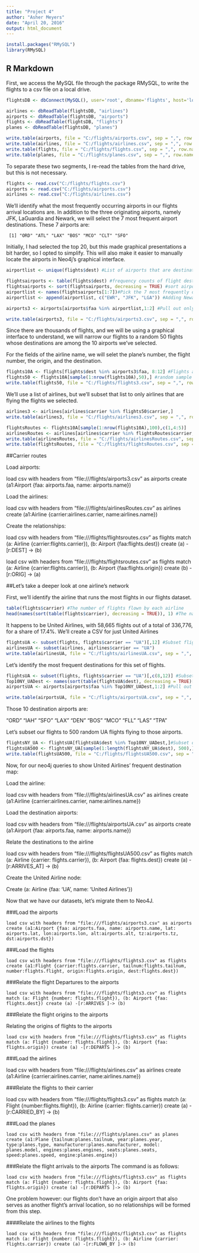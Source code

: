 ```yaml
---
title: "Project 4"
author: "Asher Meyers"
date: "April 20, 2016"
output: html_document
---
```


```r
install.packages("RMySQL")
library(RMySQL)
```

## R Markdown

First, we access the MySQL file through the package RMySQL, to write the flights to a csv file on a local drive.

```r
flightsDB <- dbConnect(MySQL(), user='root', dbname='flights', host='localhost')

airlines <- dbReadTable(flightsDB, "airlines")
airports <- dbReadTable(flightsDB, "airports")
flights <- dbReadTable(flightsDB, "flights")
planes <- dbReadTable(flightsDB, "planes")

write.table(airports, file = "C:/flights/airports.csv", sep = ",", row.names = FALSE)
write.table(airlines, file = "C:/flights/airlines.csv", sep = ",", row.names = FALSE)
write.table(flights, file = "C:/flights/flights.csv", sep = ",", row.names = FALSE)
write.table(planes, file = "C:/flights/planes.csv", sep = ",", row.names = FALSE)

```

To separate these two segments, I re-read the tables from the hard drive, but this is not necessary.


```r
flights <- read.csv("C:/flights/flights.csv")
airports <- read.csv("C:/flights/airports.csv")
airlines <- read.csv("C:/flights/airlines.csv")

```



We'll identify what the most frequently occurring airports in our flights arrival locations are. In addition to the three originating airports, namely JFK, LaGuardia and Newark, we will select the 7 most frequent airport destinations. These 7 airports are:

```
 [1] "ORD" "ATL" "LAX" "BOS" "MCO" "CLT" "SFO" 
```

Initially, I had selected the top 20, but this made graphical presentations a bit harder, so I opted to simplify. This will also make it easier to manually locate the airports in Neo4j's graphical interface.


```r
airportlist <- unique(flights$dest) #List of airports that are destinations for our flights

flightsairports <- table(flights$dest) #frequency counts of flight destinations
flightsairports <- sort(flightsairports, decreasing = TRUE) #sort airports by how many times they appear as destinations
airportlist <- names(flightsairports[1:7])#Pick the 7 most frequently occurring airport destinations
airportlist <- append(airportlist, c("EWR", "JFK", "LGA")) #Adding Newark, JFK and LaGuardia airports

airports3 <- airports[airports$faa %in% airportlist,1:2] #Pull out only the airports that are in the flights selected.

write.table(airports3, file = "C:/flights/airports3.csv", sep = ",", row.names = FALSE)
```


Since there are thousands of flights, and we will be using a graphical interface to understand, we will narrow our flights to a random 50 flights whose destinations are among the 10 airports we've selected. 

For the fields of the airline name, we will selet the plane's number, the flight number, the origin, and the destination.


```r
flights10A <- flights[flights$dest %in% airports3$faa, 8:12] #Flights arriving at our 10 airports
flights50 <- flights10A[sample(1:nrow(flights10A),50),] #random sample of 50 flights arriving at our 10 airports
write.table(flights50, file = "C:/flights/flights3.csv", sep = ",", row.names = FALSE)
```

We'll use a list of airlines, but we'll subset that list to only airlines that are flying the flights we selected.

```r
airlines3 <- airlines[airlines$carrier %in% flights50$carrier,]
write.table(airlines3, file = "C:/flights/airlines3.csv", sep = ",", row.names = FALSE)
```


```r
flightsRoutes <- flights10A[sample(1:nrow(flights10A),100),c(1,4:5)]
airlinesRoutes <- airlines[airlines$carrier %in% flightsRoutes$carrier, 1:2] #Pull out only the airlines that are in the flights selected.
write.table(airlinesRoutes, file = "C:/flights/airlinesRoutes.csv", sep = ",", row.names = FALSE)
write.table(flightsRoutes, file = "C:/flights/flightsRoutes.csv", sep = ",", row.names = FALSE)
```




##Carrier routes

Load airports:

load csv with headers from "file:///flights/airports3.csv" as airports create (a1:Airport {faa: airports.faa, name: airports.name})

Load the airlines:

load csv with headers from "file:///flights/airlinesRoutes.csv" as airlines create (a1:Airline {carrier:airlines.carrier, name:airlines.name})


Create the relationships:

load csv with headers from "file:///flights/flightsroutes.csv" as flights match (a: Airline {carrier:flights.carrier}), (b: Airport {faa:flights.dest}) create (a) -[r:DEST] -> (b)

load csv with headers from "file:///flights/flightsroutes.csv" as flights match (a: Airline {carrier:flights.carrier}), (b: Airport {faa:flights.origin}) create (b) -[r:ORIG] -> (a)




##Let's take a deeper look at one airline's network

First, we'll identify the airline that runs the most flights in our flights dataset.

```r
table(flights$carrier) #The number of flights flown by each airline
head(names(sort(table(flights$carrier), decreasing = TRUE)), 1) #The name of the airline with the most flights

```

It happens to be United Airlines, with 58,665 flights out of a total of 336,776, for a share of 17.4%. We'll create a CSV for just United Airlines


```r
flightsUA <- subset(flights, flights$carrier == "UA")[,12] #Subset flights into UA flights, carrying only the destination information
airlinesUA <- subset(airlines, airlines$carrier == "UA")
write.table(airlinesUA, file = "C:/flights/airlinesUA.csv", sep = ",", row.names = FALSE)
```

Let's identify the most frequent destinations for this set of flights.

```r
flightsUA <- subset(flights, flights$carrier == "UA")[,c(8,12)] #Subset flights into UA flights, carrying only the destination information
Top10NY_UADest <- names(sort(table(flightsUA$dest), decreasing = TRUE)[1:10]) #The top 10 UA destinations for flights leaving NYC
airportsUA <- airports[airports$faa %in% Top10NY_UADest,1:2] #Pull out only the airports that are in the flights selected.

write.table(airportsUA, file = "C:/flights/airportsUA.csv", sep = ",", row.names = FALSE)
```


Those 10 destination airports are:

"ORD" "IAH" "SFO" "LAX" "DEN" "BOS" "MCO" "FLL" "LAS" "TPA"

Let's subset our flights to 500 random UA flights flying to those airports.

```r
flightsNY_UA <- flightsUA[flightsUA$dest %in% Top10NY_UADest,]#Subset our UA flights to those destined for the top 10 UA destinations from NYC area airports
flightsUA500 <- flightsNY_UA[sample(1:length(flightsNY_UA$dest), 500),] #500 random UA flights flying out of NYC to one of the top 10 airports
write.table(flightsUA500, file = "C:/flights/flightsUA500.csv", sep = ",", row.names = FALSE)
```

Now, for our neo4j queries to show United Airlines' frequent destination map:

Load the airline:

load csv with headers from "file:///flights/airlinesUA.csv" as airlines create (a1:Airline {carrier:airlines.carrier, name:airlines.name})

Load the destination airports:

load csv with headers from "file:///flights/airportsUA.csv" as airports create (a1:Airport {faa: airports.faa, name: airports.name})




Relate the destinations to the airline

load csv with headers from "file:///flights/flightsUA500.csv" as flights match (a: Airline {carrier: flights.carrier}), (b: Airport {faa: flights.dest}) create (a) - [r:ARRIVES_AT] -> (b)



Create the United Airline node:

Create (a: Airline {faa: 'UA', name: 'United Airlines'})



Now that we have our datasets, let's migrate them to Neo4J. 


###Load the airports

```
load csv with headers from "file:///flights/airports3.csv" as airports create (a1:Airport {faa: airports.faa, name: airports.name, lat: airports.lat, lon:airports.lon, alt:airports.alt, tz:airports.tz, dst:airports.dst})
```


###Load the flights

```
load csv with headers from "file:///flights/flights3.csv" as flights create (a1:Flight {carrier:flights.carrier, tailnum:flights.tailnum, number:flights.flight, origin:flights.origin, dest:flights.dest})
```

###Relate the flight Departures to the airports

```
load csv with headers from "file:///flights/flights3.csv" as flights match (a: Flight {number: flights.flight}), (b: Airport {faa: flights.dest}) create (a) -[r:ARRIVES ]-> (b)
```

###Relate the flight origins to the airports

Relating the origins of flights to the airports

```
load csv with headers from "file:///flights/flights3.csv" as flights match (a: Flight {number: flights.flight}), (b: Airport {faa: flights.origin}) create (a) -[r:DEPARTS ]-> (b)
```

###Load the airlines

load csv with headers from "file:///flights/airlines.csv" as airlines create (a1:Airline {carrier:airlines.carrier, name:airlines.name})



###Relate the flights to their carrier

load csv with headers from "file:///flights/flights3.csv" as flights match (a: Flight {number:flights.flight}), (b: Airline {carrier: flights.carrier}) create (a) -[r:CARRIED_BY] -> (b)


###Load the planes
```
load csv with headers from "file:///flights/planes.csv" as planes create (a1:Plane {tailnum:planes.tailnum, year:planes.year, type:planes.type, manufacturer:planes.manufacturer, model: planes.model, engines:planes.engines, seats:planes.seats, speed:planes.speed, engine:planes.engine})
```



###Relate the flight arrivals to the airports
The command is as follows:

```
load csv with headers from "file:///flights/flights3.csv" as flights match (a: Flight {number: flights.flight}), (b: Airport {faa: flights.origin}) create (a) -[r:DEPARTS ]-> (b)
```

One problem however: our flights don't have an origin airport that also serves as another flight's arrival location, so no relationships will be formed from this step.


####Relate the airlines to the flights

```
load csv with headers from "file:///flights/flights3.csv" as flights match (a: Flight {number: flights.flight}), (b: Airline {carrier: flights.carrier}) create (a) -[r:FLOWN_BY ]-> (b)
```
